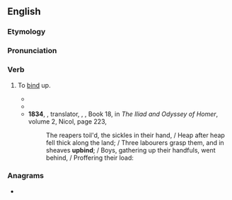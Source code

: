 ==English==

===Etymology===
{{prefix|en|up|bind}}

===Pronunciation===
{{rfp|en}}

===Verb===
{{en-verb|upbinds|upbinding|upbound}}

# {{lb|en|transitive|obsolete|poetic}} To [[bind]] up.
#* {{quote-book|en|year=1590|author={{w|Edmund Spenser}}|title={{w|The Faerie Queene}}|url=http://books.google.com/books?id=djIJAAAAQAAJ&pg=RA1-PA149|page=149|section=Canto XIL|year_published=1758
|passage=All these the daughters of old Nereus were, / Which have the sea in charge to them assign'd, / To rule his tides, and surges to uprear, / To bring forth storms, or fast them to '''upbind''', / And sailors save from wrecks of wrathful wind.}}
#* {{quote-book|en|year=1600|author={{w|Edward Fairfax}}|title=[http://www.gutenberg.org/dirs/etext96/jrdel10.txt Torquato Tasso Godfrey of Bulloigne, or Jerusalem Delivered]|section=Book X Stanza V
|passage=But when the night cast up her shade aloft, / And all earth's colors strange in sable dy'd, / He light, and as he could his wounds '''upbound''', / And shook ripe dates down from a palm he found.}}
#* '''1834''', {{w|William Sotheby}}, translator, {{w|Homer}}, ''{{w|Iliad}}'', Book 18, in ''The Iliad and Odyssey of Homer'', volume 2, Nicol, page 223,
#*: The reapers toil'd, the sickles in their hand,&nbsp;/ Heap after heap fell thick along the land;&nbsp;/ Three labourers grasp them, and in sheaves '''upbind''';&nbsp;/ Boys, gathering up their handfuls, went behind,&nbsp;/ Proffering their load:

===Anagrams===
* {{anagrams|en|a=bdinpu|bind up|bindup}}